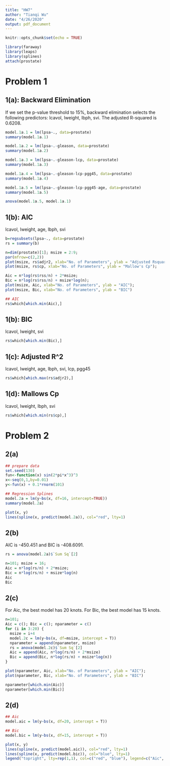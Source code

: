```yaml
---
title: "HW7"
author: "Tianqi Wu"
date: "4/26/2020"
output: pdf_document
---
```


```r
knitr::opts_chunk$set(echo = TRUE)
```

```r
library(faraway)
library(leaps)
library(splines)
attach(prostate)
```


# Problem 1

## 1(a): Backward Elimination

If we set the p-value threshold to 15%, backward elimination selects the following predictors:  lcavol, lweight, lbph, svi. The adjusted R-squared is 0.6208.

```r
model.1a.1 = lm(lpsa~., data=prostate)
summary(model.1a.1)

model.1a.2 = lm(lpsa~.-gleason, data=prostate)
summary(model.1a.2)

model.1a.3 = lm(lpsa~.-gleason-lcp, data=prostate)
summary(model.1a.3)

model.1a.4 = lm(lpsa~.-gleason-lcp-pgg45, data=prostate)
summary(model.1a.4)

model.1a.5 = lm(lpsa~.-gleason-lcp-pgg45-age, data=prostate)
summary(model.1a.5)

anova(model.1a.5, model.1a.1)

```


## 1(b): AIC
lcavol, lweight, age, lbph, svi

```r
b=regsubsets(lpsa~., data=prostate)
rs = summary(b)

n=dim(prostate)[1]; msize = 2:9;
par(mfrow=c(2,2))
plot(msize, rs$adjr2, xlab="No. of Parameters", ylab = "Adjusted Rsquare");
plot(msize, rs$cp, xlab="No. of Parameters", ylab = "Mallow's Cp");

Aic = n*log(rs$rss/n) + 2*msize;
Bic = n*log(rs$rss/n) + msize*log(n);
plot(msize, Aic, xlab="No. of Parameters", ylab = "AIC");
plot(msize, Bic, xlab="No. of Parameters", ylab = "BIC")

## AIC
rs$which[which.min(Aic),]
```

## 1(b): BIC
lcavol, lweight, svi

```r
rs$which[which.min(Bic),]
```

## 1(c): Adjusted R^2
lcavol, lweight, age, lbph, svi, lcp, pgg45 
```r
rs$which[which.max(rs$adjr2),]
```

## 1(d): Mallows Cp
lcavol, lweight, lbph, svi
```r
rs$which[which.min(rs$cp),]
```

# Problem 2

## 2(a)
```r
## prepare data
set.seed(130)
fun<-function(x) sin(2*pi*x^3)^3
x<-seq(0,1,by=0.01)
y<-fun(x) + 0.1*rnorm(101)

## Regression Splines
model.2a = lm(y~bs(x, df=16, intercept=TRUE))
summary(model.2a)

plot(x, y)
lines(spline(x, predict(model.2a)), col="red", lty=1)
```

## 2(b)

AIC is -450.451 and BIC is -408.6091.

```r
rs = anova(model.2a)$`Sum Sq`[2]

n=101; msize = 16;
Aic = n*log(rs/n) + 2*msize;
Bic = n*log(rs/n) + msize*log(n)
Aic
Bic
```

## 2(c)

For Aic, the best model has 20 knots. For Bic, the best model has 15 knots.

```r
n=101; 
Aic = c(); Bic = c(); nparameter = c()
for (i in 3:20) {
  msize = i+4
  model.2c = lm(y~bs(x, df=msize, intercept = T))
  nparameter = append(nparameter, msize)
  rs = anova(model.2c)$`Sum Sq`[2]
  Aic = append(Aic, n*log(rs/n) + 2*msize)
  Bic = append(Bic, n*log(rs/n) + msize*log(n))
} 

plot(nparameter, Aic, xlab="No. of Parameters", ylab = "AIC");
plot(nparameter, Bic, xlab="No. of Parameters", ylab = "BIC")

nparameter[which.min(Aic)]
nparameter[which.min(Bic)]
```

## 2(d)

```r
## Aic
model.aic = lm(y~bs(x, df=20, intercept = T))

## Bic
model.bic = lm(y~bs(x, df=15, intercept = T))

plot(x, y)
lines(spline(x, predict(model.aic)), col="red", lty=1)
lines(spline(x, predict(model.bic)), col="blue", lty=1)
legend("topright", lty=rep(1,1), col=c("red", "blue"), legend=c("Aic", "Bic"))
```






